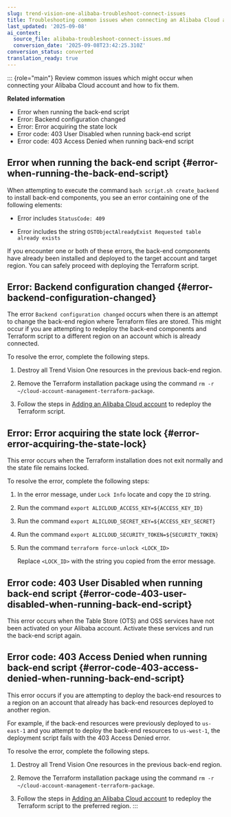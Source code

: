 ```yaml
---
slug: trend-vision-one-alibaba-troubleshoot-connect-issues
title: Troubleshooting common issues when connecting an Alibaba Cloud account
last_updated: '2025-09-08'
ai_context:
  source_file: alibaba-troubleshoot-connect-issues.md
  conversion_date: '2025-09-08T23:42:25.310Z'
conversion_status: converted
translation_ready: true
---
```


::: {role="main"}
Review common issues which might occur when connecting your Alibaba Cloud account and how to fix them.

**Related information**

- Error when running the back-end script
- Error: Backend configuration changed
- Error: Error acquiring the state lock
- Error code: 403 User Disabled when running back-end script
- Error code: 403 Access Denied when running back-end script

## Error when running the back-end script {#error-when-running-the-back-end-script}

When attempting to execute the command `bash script.sh create_backend` to install back-end components, you see an error containing one of the following elements:

- Error includes `StatusCode: 409`

- Error includes the string `OSTObjectAlreadyExist Requested table already exists`

If you encounter one or both of these errors, the back-end components have already been installed and deployed to the target account and target region. You can safely proceed with deploying the Terraform script.

## Error: Backend configuration changed {#error-backend-configuration-changed}

The error `Backend configuration changed` occurs when there is an attempt to change the back-end region where Terraform files are stored. This might occur if you are attempting to redeploy the back-end components and Terraform script to a different region on an account which is already connected.

To resolve the error, complete the following steps.

1.  Destroy all Trend Vision One resources in the previous back-end region.

2.  Remove the Terraform installation package using the command `rm -r ~/cloud-account-management-terraform-package`.

3.  Follow the steps in [Adding an Alibaba Cloud account](adding-alibaba-cloud-account.mdx) to redeploy the Terraform script.

## Error: Error acquiring the state lock {#error-error-acquiring-the-state-lock}

This error occurs when the Terraform installation does not exit normally and the state file remains locked.

To resolve the error, complete the following steps:

1.  In the error message, under `Lock Info` locate and copy the `ID` string.

2.  Run the command `export ALICLOUD_ACCESS_KEY=${ACCESS_KEY_ID}`

3.  Run the command `export ALICLOUD_SECRET_KEY=${ACCESS_KEY_SECRET}`

4.  Run the command `export ALICLOUD_SECURITY_TOKEN=${SECURITY_TOKEN}`

5.  Run the command `terraform force-unlock <LOCK_ID>`

    Replace `<LOCK_ID>` with the string you copied from the error message.

## Error code: 403 User Disabled when running back-end script {#error-code-403-user-disabled-when-running-back-end-script}

This error occurs when the Table Store (OTS) and OSS services have not been activated on your Alibaba account. Activate these services and run the back-end script again.

## Error code: 403 Access Denied when running back-end script {#error-code-403-access-denied-when-running-back-end-script}

This error occurs if you are attempting to deploy the back-end resources to a region on an account that already has back-end resources deployed to another region.

For example, if the back-end resources were previously deployed to `us-east-1` and you attempt to deploy the back-end resources to `us-west-1`, the deployment script fails with the 403 Access Denied error.

To resolve the error, complete the following steps.

1.  Destroy all Trend Vision One resources in the previous back-end region.

2.  Remove the Terraform installation package using the command `rm -r ~/cloud-account-management-terraform-package`.

3.  Follow the steps in [Adding an Alibaba Cloud account](adding-alibaba-cloud-account.mdx) to redeploy the Terraform script to the preferred region.
:::
